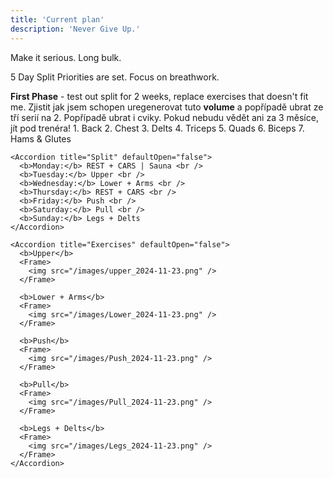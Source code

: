 ```yaml
---
title: 'Current plan'
description: 'Never Give Up.'
---
```


<Update label="November 2024" description="version 1.0">
  Make it serious. Long bulk.

  5 Day Split
  Priorities are set.
  Focus on breathwork.

  <Note>  
    <b>First Phase</b> - test out split for 2 weeks, replace exercises that doesn't fit me.
  </Note>
  <Warning>Zjistit jak jsem schopen uregenerovat tuto <b>volume</b> a popřípadě ubrat ze tří serií na 2. Popřípadě ubrat i cviky. Pokud nebudu vědět ani za 3 měsíce, jít pod trenéra!</Warning>
  <AccordionGroup>
    <Accordion title="Priorities" defaultOpen={false}>
      1. Back
      2. Chest
      3. Delts
      4. Triceps
      5. Quads
      6. Biceps
      7. Hams & Glutes
    </Accordion>

    <Accordion title="Split" defaultOpen="false">
      <b>Monday:</b> REST + CARS | Sauna <br />
      <b>Tuesday:</b> Upper <br />
      <b>Wednesday:</b> Lower + Arms <br />
      <b>Thursday:</b> REST + CARS <br />
      <b>Friday:</b> Push <br />
      <b>Saturday:</b> Pull <br />
      <b>Sunday:</b> Legs + Delts
    </Accordion>

    <Accordion title="Exercises" defaultOpen="false">
      <b>Upper</b>
      <Frame>
        <img src="/images/upper_2024-11-23.png" />
      </Frame>
      
      <b>Lower + Arms</b>
      <Frame>
        <img src="/images/Lower_2024-11-23.png" />
      </Frame>

      <b>Push</b>
      <Frame>
        <img src="/images/Push_2024-11-23.png" />
      </Frame>
      
      <b>Pull</b>
      <Frame>
        <img src="/images/Pull_2024-11-23.png" />
      </Frame>
      
      <b>Legs + Delts</b>
      <Frame>
        <img src="/images/Legs_2024-11-23.png" />
      </Frame>
    </Accordion>
  </AccordionGroup>
</Update>